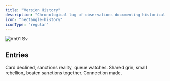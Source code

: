 ```yaml
---
title: "Version History"
description: "Chronological log of observations documenting historical protocols, legacy code persistence, and system evolution patterns."
icon: "rectangle-history"
iconType: "regular"
---
```


![Vh01 Sv](/images/vh01.svg)

## Entries

<Columns cols={2}>
  <Card title="transaction-failure" icon="rectangle-history" iconType="regular" href="/vh-01/transaction-failure" cta="View">
    Card declined, sanctions reality, queue watches. Shared grin, small rebellion, beaten sanctions together. Connection made.
  </Card>
</Columns>

## 